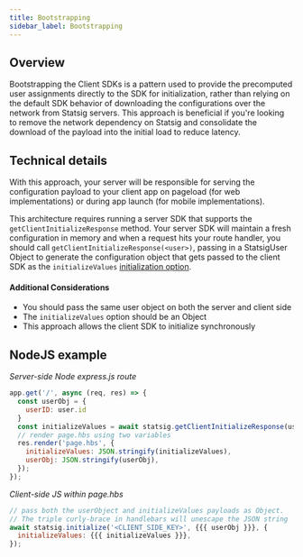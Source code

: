 ```yaml
---
title: Bootstrapping
sidebar_label: Bootstrapping
---
```


## Overview

Bootstrapping the Client SDKs is a pattern used to provide the precomputed user assignments directly to the SDK for initialization, rather than relying on the default SDK behavior of downloading the configurations over the network from Statsig servers. This approach is beneficial if you're looking to remove the network dependency on Statsig and consolidate the download of the payload into the initial load to reduce latency. 

## Technical details 

With this approach, your server will be responsible for serving the configuration payload to your client app on pageload (for web implementations) or during app launch (for mobile implementations).

This architecture requires running a server SDK that supports the `getClientInitializeResponse` method. 
Your server SDK will maintain a fresh configuration in memory and when a request hits your route handler, you should call `getClientInitializeResponse(<user>)`, passing in a StatsigUser Object to generate the configuration object that gets passed to the client SDK as the `initializeValues` [initialization option](https://docs.statsig.com/client/jsClientSDK#statsig-options).

#### Additional Considerations

* You should pass the same user object on both the server and client side 
* The `initializeValues` option should be an Object
* This approach allows the client SDK to initialize synchronously

## NodeJS example

_Server-side Node express.js route_
```js
app.get('/', async (req, res) => { 
  const userObj = { 
    userID: user.id
  }   
  const initializeValues = await statsig.getClientInitializeResponse(userObj);
  // render page.hbs using two variables
  res.render('page.hbs', {    
    initializeValues: JSON.stringify(initializeValues),
    userObj: JSON.stringify(userObj),
  });
});
```

_Client-side JS within page.hbs_
```js
// pass both the userObject and initializeValues payloads as Object.
// The triple curly-brace in handlebars will unescape the JSON string
await statsig.initialize('<CLIENT_SIDE_KEY>', {{{ userObj }}}, {
  initializeValues: {{{ initializeValues }}},
});  
```